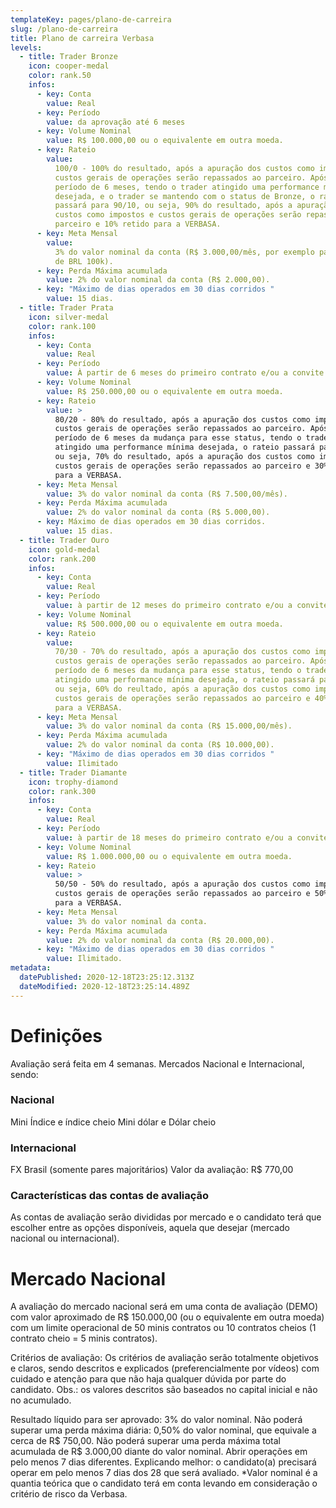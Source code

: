 ```yaml
---
templateKey: pages/plano-de-carreira
slug: /plano-de-carreira
title: Plano de carreira Verbasa
levels:
  - title: Trader Bronze
    icon: cooper-medal
    color: rank.50
    infos:
      - key: Conta
        value: Real
      - key: Período
        value: da aprovação até 6 meses
      - key: Volume Nominal
        value: R$ 100.000,00 ou o equivalente em outra moeda.
      - key: Rateio
        value:
          100/0 - 100% do resultado, após a apuração dos custos como impostos e
          custos gerais de operações serão repassados ao parceiro. Após o
          período de 6 meses, tendo o trader atingido uma performance mínima
          desejada, e o trader se mantendo com o status de Bronze, o rateio
          passará para 90/10, ou seja, 90% do resultado, após a apuração dos
          custos como impostos e custos gerais de operações serão repassados ao
          parceiro e 10% retido para a VERBASA.
      - key: Meta Mensal
        value:
          3% do valor nominal da conta (R$ 3.000,00/mês, por exemplo para uma conta
          de BRL 100k).
      - key: Perda Máxima acumulada
        value: 2% do valor nominal da conta (R$ 2.000,00).
      - key: "Máximo de dias operados em 30 dias corridos "
        value: 15 dias.
  - title: Trader Prata
    icon: silver-medal
    color: rank.100
    infos:
      - key: Conta
        value: Real
      - key: Período
        value: À partir de 6 meses do primeiro contrato e/ou a convite da Verbasa.
      - key: Volume Nominal
        value: R$ 250.000,00 ou o equivalente em outra moeda.
      - key: Rateio
        value: >
          80/20 - 80% do resultado, após a apuração dos custos como impostos e
          custos gerais de operações serão repassados ao parceiro. Após o
          período de 6 meses da mudança para esse status, tendo o trader
          atingido uma performance mínima desejada, o rateio passará para 70/30,
          ou seja, 70% do resultado, após a apuração dos custos como impostos e
          custos gerais de operações serão repassados ao parceiro e 30% retido
          para a VERBASA.
      - key: Meta Mensal
        value: 3% do valor nominal da conta (R$ 7.500,00/mês).
      - key: Perda Máxima acumulada
        value: 2% do valor nominal da conta (R$ 5.000,00).
      - key: Máximo de dias operados em 30 dias corridos.
        value: 15 dias.
  - title: Trader Ouro
    icon: gold-medal
    color: rank.200
    infos:
      - key: Conta
        value: Real
      - key: Período
        value: à partir de 12 meses do primeiro contrato e/ou a convite da Verbasa.
      - key: Volume Nominal
        value: R$ 500.000,00 ou o equivalente em outra moeda.
      - key: Rateio
        value:
          70/30 - 70% do resultado, após a apuração dos custos como impostos e
          custos gerais de operações serão repassados ao parceiro. Após o
          período de 6 meses da mudança para esse status, tendo o trader
          atingido uma performance mínima desejada, o rateio passará para 60/40,
          ou seja, 60% do reultado, após a apuração dos custos como impostos e
          custos gerais de operações serão repassados ao parceiro e 40% retido
          para a VERBASA.
      - key: Meta Mensal
        value: 3% do valor nominal da conta (R$ 15.000,00/mês).
      - key: Perda Máxima acumulada
        value: 2% do valor nominal da conta (R$ 10.000,00).
      - key: "Máximo de dias operados em 30 dias corridos "
        value: Ilimitado
  - title: Trader Diamante
    icon: trophy-diamond
    color: rank.300
    infos:
      - key: Conta
        value: Real
      - key: Período
        value: à partir de 18 meses do primeiro contrato e/ou a convite da Verbasa
      - key: Volume Nominal
        value: R$ 1.000.000,00 ou o equivalente em outra moeda.
      - key: Rateio
        value: >
          50/50 - 50% do resultado, após a apuração dos custos como impostos e
          custos gerais de operações serão repassados ao parceiro e 50% retido
          para a VERBASA.
      - key: Meta Mensal
        value: 3% do valor nominal da conta.
      - key: Perda Máxima acumulada
        value: 2% do valor nominal da conta (R$ 20.000,00).
      - key: "Máximo de dias operados em 30 dias corridos "
        value: Ilimitado.
metadata:
  datePublished: 2020-12-18T23:25:12.313Z
  dateModified: 2020-12-18T23:25:14.489Z
---
```


# Definições

Avaliação será feita em 4 semanas. Mercados Nacional e Internacional, sendo:

### Nacional

Mini Índice e índice cheio
Mini dólar e Dólar cheio

### Internacional

FX Brasil (somente pares majoritários)
Valor da avaliação: R$ 770,00

### Características das contas de avaliação

As contas de avaliação serão divididas por mercado e o candidato terá que escolher entre as opções disponíveis, aquela que desejar (mercado nacional ou internacional).

# Mercado Nacional

A avaliação do mercado nacional será em uma conta de avaliação (DEMO) com valor aproximado de R$ 150.000,00 (ou o equivalente em outra moeda) com um limite operacional de 50 minis contratos ou 10 contratos cheios (1 contrato cheio = 5 minis contratos).

Critérios de avaliação: Os critérios de avaliação serão totalmente objetivos e claros, sendo descritos e explicados (preferencialmente por vídeos) com cuidado e atenção para que não haja qualquer dúvida por parte do candidato. Obs.: os valores descritos são baseados no capital inicial e não no acumulado.

Resultado líquido para ser aprovado: 3% do valor nominal.
Não poderá superar uma perda máxima diária: 0,50% do valor nominal, que equivale a cerca de R$ 750,00.
Não poderá superar uma perda máxima total acumulada de R$ 3.000,00 diante do valor nominal.
Abrir operações em pelo menos 7 dias diferentes. Explicando melhor: o candidato(a) precisará operar em pelo menos 7 dias dos 28 que será avaliado.
\*Valor nominal é a quantia teórica que o candidato terá em conta levando em consideração o critério de risco da Verbasa.
